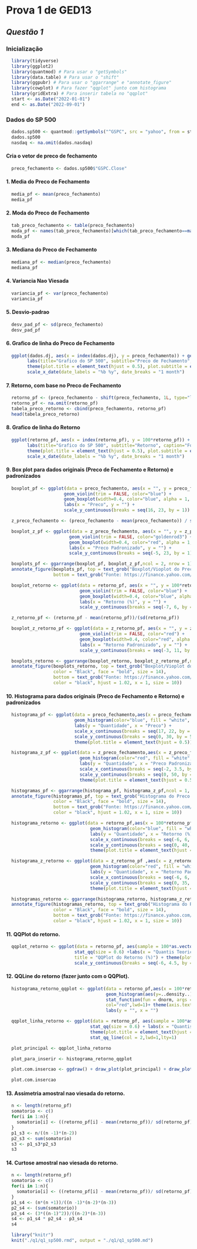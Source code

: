 # Prova 1 de GED13
## ***Questão 1***
### Inicialização
```r
  library(tidyverse)
  library(ggplot2)
  library(quantmod) # Para usar o "getSymbols"
  library(data.table) # Para usar o "shift"
  library(ggpubr) # Para usar o "ggarrange" e "annotate_figure"
  library(cowplot) # Para fazer "qqplot" junto com histograma
  library(gridExtra) # Para inserir tabela no "qqplot"
  start <- as.Date("2022-01-01")
  end <- as.Date("2022-09-01")
```
### Dados do SP 500
```r
  dados.sp500 <- quantmod::getSymbols("^GSPC", src = "yahoo", from = start, to = end, auto.assign = FALSE)
  dados.sp500
  nasdaq <- na.omit(dados.nasdaq)
```

#### Cria o vetor de preco de fechamento
```r
  preco_fechamento <- dados.sp500$"GSPC.Close"
```

#### 1. Media do Preco de Fechamento
```r
  media_pf <- mean(preco_fechamento)
  media_pf
```

#### 2. Moda do Preco de Fechamento 
```r
  tab_preco_fechamento <- table(preco_fechamento)
  moda_pf <- names(tab_preco_fechamento)[which(tab_preco_fechamento==max(tab_preco_fechamento))]
  moda_pf
```

#### 3. Mediana do Preco de Fechamento 
```r
  mediana_pf <- median(preco_fechamento)
  mediana_pf
```

#### 4. Variancia Nao Viesada 
```r
  variancia_pf <- var(preco_fechamento)
  variancia_pf
```

#### 5. Desvio-padrao 
```r
  desv_pad_pf <- sd(preco_fechamento)
  desv_pad_pf
```

#### 6. Grafico de linha do Preco de Fechamento 
```r
  ggplot(dados.dj, aes(x = index(dados.dj), y = preco_fechamento)) + geom_line() +
        labs(title="Grafico do SP 500", subtitle="Preco de Fechamento", caption="Fonte: https://finance.yahoo.com/", x = "Data ", y="Preco (R$)") +
        theme(plot.title = element_text(hjust = 0.5), plot.subtitle = element_text(hjust = 0.5)) +
        scale_x_date(date_labels = "%b %y", date_breaks = "1 month")
```

#### 7. Retorno, com base no Preco de Fechamento 
```r
  retorno_pf <- (preco_fechamento - shift(preco_fechamento, 1L, type="lag"))/shift(preco_fechamento, 1L, type="lag")
  retorno_pf <- na.omit(retorno_pf)
  tabela_preco_retorno <- cbind(preco_fechamento, retorno_pf)
  head(tabela_preco_retorno)
```

#### 8. Grafico de linha do Retorno 
```r
  ggplot(retorno_pf, aes(x = index(retorno_pf), y = 100*retorno_pf)) + geom_line() +
        labs(title="Grafico do SP 500", subtitle="Retorno", caption="Fonte: https://finance.yahoo.com/", x = "Data ", y="Retorno (%)") +
        theme(plot.title = element_text(hjust = 0.5), plot.subtitle = element_text(hjust = 0.5)) +
        scale_x_date(date_labels = "%b %y", date_breaks = "1 month")
```

#### 9. Box plot para dados originais (Preco de Fechamento e Retorno) e padronizados 
```R
  boxplot_pf <- ggplot(data = preco_fechamento, aes(x = "", y = preco_fechamento))+
                      geom_violin(trim = FALSE, color="blue") +
                      geom_boxplot(width=0.4, color="blue", alpha = 1, outlier.size = 1) +
                      labs(x = "Preco", y = "") +
                      scale_y_continuous(breaks = seq(16, 23, by = 1))

  z_preco_fechamento <- (preco_fechamento - mean(preco_fechamento)) / sd(preco_fechamento)

  boxplot_z_pf <- ggplot(data = z_preco_fechamento, aes(x = "", y = z_preco_fechamento)) +
                        geom_violin(trim = FALSE, color="goldenrod3") +
                        geom_boxplot(width=0.4, color="red", alpha = 1, outlier.size = 1)+
                        labs(x = "Preco Padronizado", y = "") +
                        scale_y_continuous(breaks = seq(-5, 23, by = 1))

  boxplots_pf <- ggarrange(boxplot_pf, boxplot_z_pf,ncol = 2, nrow = 1)
  annotate_figure(boxplots_pf, top = text_grob("Boxplot/Vioplot do Preco de Fechamento\ne Preco de Fechamento Padronizado", color = "Black", face = "bold", size = 14),
                  bottom = text_grob("Fonte: https://finance.yahoo.com/", color = "black", hjust = 1.02, x = 1,size = 10))

  boxplot_retorno <- ggplot(data = retorno_pf, aes(x = "", y = 100*retorno_pf)) +
                            geom_violin(trim = FALSE, color="blue") +
                            geom_boxplot(width=0.4, color="blue", alpha = 1, outlier.size = 1) +
                            labs(x = "Retorno (%)", y = "") +
                            scale_y_continuous(breaks = seq(-7, 6, by = 2))

  z_retorno_pf <- (retorno_pf - mean(retorno_pf))/(sd(retorno_pf))

  boxplot_z_retorno_pf <- ggplot(data = z_retorno_pf, aes(x = "", y = z_retorno_pf)) +
                            geom_violin(trim = FALSE, color="red") +
                            geom_boxplot(width=0.4, color="red", alpha = 1, outlier.size = 1) +
                            labs(x = "Retorno Padronizado", y = "") +
                            scale_y_continuous(breaks = seq(-3, 11, by = 2))

  boxplots_retorno <- ggarrange(boxplot_retorno, boxplot_z_retorno_pf,ncol = 2, nrow = 1)
  annotate_figure(boxplots_retorno, top = text_grob("Boxplot/Vioplot do Retorno\ne Retorno Padronizado",
                  color = "Black", face = "bold", size = 14),
                  bottom = text_grob("Fonte: https://finance.yahoo.com/",
                  color = "black", hjust = 1.02, x = 1, size = 10))
```


#### 10. Histograma para dados originais (Preco de Fechamento e Retorno) e padronizados 
```R
  histograma_pf <- ggplot(data = preco_fechamento,aes(x = preco_fechamento)) +
                          geom_histogram(color="blue", fill = "white", bins = 30) +
                          labs(y = "Quantidade", x = "Preco") +
                          scale_x_continuous(breaks = seq(17, 22, by = 0.5)) +
                          scale_y_continuous(breaks = seq(0, 30, by = 5)) +
                          theme(plot.title = element_text(hjust = 0.5))

  histograma_z_pf <- ggplot(data = z_preco_fechamento,aes(x = z_preco_fechamento)) +
                            geom_histogram(color="red", fill = "white", bins = 30) +
                            labs(y = "Quantidade", x = "Preco Padronizado") +
                            scale_x_continuous(breaks = seq(-2, 3.5, by = 0.5)) +
                            scale_y_continuous(breaks = seq(0, 50, by = 5)) +
                            theme(plot.title = element_text(hjust = 0.5))

  histogramas_pf <- ggarrange(histograma_pf, histograma_z_pf,ncol = 1, nrow = 2)
  annotate_figure(histogramas_pf, top = text_grob("Histograma do Preco de Fechamento",
                  color = "Black", face = "bold", size = 14),
                  bottom = text_grob("Fonte: https://finance.yahoo.com/",
                  color = "black", hjust = 1.02, x = 1, size = 10))

  histograma_retorno <- ggplot(data = retorno_pf,aes(x = 100*retorno_pf)) + 
                                geom_histogram(color="blue", fill = "white", bins = 25) + 
                                labs(y = "Quantidade", x = "Retorno (%)") + 
                                scale_x_continuous(breaks = seq(-6, 6, by = 1)) + 
                                scale_y_continuous(breaks = seq(0, 40, by = 5)) + 
                                theme(plot.title = element_text(hjust = 0.5))

  histograma_z_retorno <- ggplot(data = z_retorno_pf ,aes(x = z_retorno_pf)) + 
                                geom_histogram(color="red", fill = "white", bins = 25) + 
                                labs(y = "Quantidade", x = "Retorno Padronizado") + 
                                scale_x_continuous(breaks = seq(-6, 6, by = 1)) + 
                                scale_y_continuous(breaks = seq(0, 35, by = 5)) + 
                                theme(plot.title = element_text(hjust = 0.5))

  histogramas_retorno <- ggarrange(histograma_retorno, histograma_z_retorno,ncol = 1, nrow = 2)
  annotate_figure(histogramas_retorno, top = text_grob("Histograma do Retorno",
                  color = "Black", face = "bold", size = 14),
                  bottom = text_grob("Fonte: https://finance.yahoo.com/",
                  color = "black", hjust = 1.02, x = 1, size = 10))
```

#### 11. QQPlot do retorno.  
```R
  qqplot_retorno <- ggplot(data = retorno_pf, aes(sample = 100*as.vector(retorno_pf))) +
                          stat_qq(size = 0.6) +labs(x = "Quantis Teoricos", y = "Quantis Amostrais",
                          title = "QQPlot do Retorno (%)") + theme(plot.title = element_text(hjust = 0.5)) +
                          scale_y_continuous(breaks = seq(-6, 4.5, by = 1.5))
```

#### 12. QQLine do retorno (fazer junto com o QQPlot).  
```R
  histograma_retorno_qqplot <- ggplot(data = retorno_pf,aes(x = 100*retorno_pf)) +
                                      geom_histogram(aes(y=..density..),color="blue", fill = "white", bins = 25) +
                                      stat_function(fun = dnorm, args = list(mean = mean(100*retorno_pf), sd = sd(100*retorno_pf)),
                                      col="red",lwd=1)+ theme(axis.text.x = element_blank(), axis.text.y = element_blank()) +
                                      labs(y = "", x = "") 

  qqplot_linha_retorno <- ggplot(data = retorno_pf, aes(sample = 100*as.vector(retorno_pf))) +
                                stat_qq(size = 0.6) + labs(x = "Quantis Teoricos", y = "Quantis Amostrais", title = "QQPlot do Retorno (%)") +
                                theme(plot.title = element_text(hjust = 0.5)) +scale_y_continuous(breaks = seq(-6, 4.5, by = 1.5)) +
                                stat_qq_line(col = 2,lwd=1,lty=1) 

  plot_principal <- qqplot_linha_retorno

  plot_para_inserir <- histograma_retorno_qqplot

  plot.com.insercao <- ggdraw() + draw_plot(plot_principal) + draw_plot(plot_para_inserir, x = 0.07, y = 0.6, width = .3, height = .3)

  plot.com.insercao
```

#### 13. Assimetria amostral nao viesada do retorno.   
```R
  n <- length(retorno_pf)
  somatorio <- c()
  for(i in 1:n){
    somatorio[i] <- ((retorno_pf[i] - mean(retorno_pf))/ sd(retorno_pf))^3
  }
  p1_s3 <- n/((n -1)*(n-2))
  p2_s3 <- sum(somatorio)
  s3 <- p1_s3*p2_s3
  s3
```

#### 14. Curtose amostral nao viesada do retorno.   
```R
  n <- length(retorno_pf)
  somatorio <- c()
  for(i in 1:n){
    somatorio[i] <- ((retorno_pf[i] - mean(retorno_pf))/ sd(retorno_pf))^4
  }
  p1_s4 <- (n*(n +1))/((n -1)*(n-2)*(n-3))
  p2_s4 <- (sum(somatorio))
  p3_s4 <- (3*((n-1)^2))/((n-2)*(n-3))
  s4 <- p1_s4 * p2_s4 - p3_s4
  s4
```


```R
  library("knitr")
  knit("./q1/q1_sp500.rmd", output = "./q1/q1_sp500.md")
```